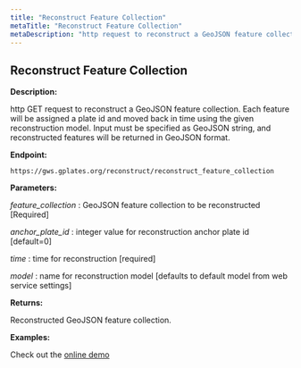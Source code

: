 ```yaml
---
title: "Reconstruct Feature Collection"
metaTitle: "Reconstruct Feature Collection"
metaDescription: "http request to reconstruct a GeoJSON feature collection."
---
```


## Reconstruct Feature Collection

**Description:**

http GET request to reconstruct a GeoJSON feature collection. 
Each feature will be assigned a plate id and moved back in time using the given reconstruction model. 
Input must be specified as GeoJSON string, and reconstructed features will be returned in GeoJSON format.

**Endpoint:**
    
    https://gws.gplates.org/reconstruct/reconstruct_feature_collection

**Parameters:**

*feature_collection* : GeoJSON feature collection to be reconstructed [Required]

*anchor_plate_id* : integer value for reconstruction anchor plate id [default=0]

*time* : time for reconstruction [required]

*model* : name for reconstruction model [defaults to default model from web service settings]

**Returns:** 

Reconstructed GeoJSON feature collection.

**Examples:**

Check out the [online demo](https://portal.gplates.org/service/d3_demo/?view=feature_collection)

